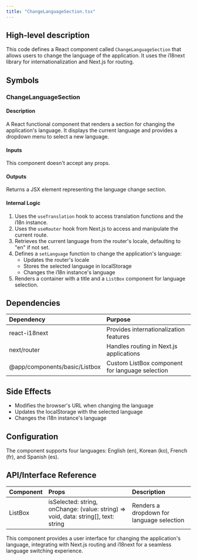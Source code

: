 ```yaml
---
title: "ChangeLanguageSection.tsx"
---
```


## High-level description
This code defines a React component called `ChangeLanguageSection` that allows users to change the language of the application. It uses the i18next library for internationalization and Next.js for routing.

## Symbols

### ChangeLanguageSection
#### Description
A React functional component that renders a section for changing the application's language. It displays the current language and provides a dropdown menu to select a new language.

#### Inputs
This component doesn't accept any props.

#### Outputs
Returns a JSX element representing the language change section.

#### Internal Logic
1. Uses the `useTranslation` hook to access translation functions and the i18n instance.
2. Uses the `useRouter` hook from Next.js to access and manipulate the current route.
3. Retrieves the current language from the router's locale, defaulting to "en" if not set.
4. Defines a `setLanguage` function to change the application's language:
   - Updates the router's locale
   - Stores the selected language in localStorage
   - Changes the i18n instance's language
5. Renders a container with a title and a `ListBox` component for language selection.

## Dependencies
| Dependency | Purpose |
|:-----------|:--------|
| react-i18next | Provides internationalization features |
| next/router | Handles routing in Next.js applications |
| @app/components/basic/Listbox | Custom ListBox component for language selection |

## Side Effects
- Modifies the browser's URL when changing the language
- Updates the localStorage with the selected language
- Changes the i18n instance's language

## Configuration
The component supports four languages: English (en), Korean (ko), French (fr), and Spanish (es).

## API/Interface Reference
| Component | Props | Description |
|:----------|:------|:------------|
| ListBox | isSelected: string, onChange: (value: string) =&gt; void, data: string[], text: string | Renders a dropdown for language selection |

This component provides a user interface for changing the application's language, integrating with Next.js routing and i18next for a seamless language switching experience.